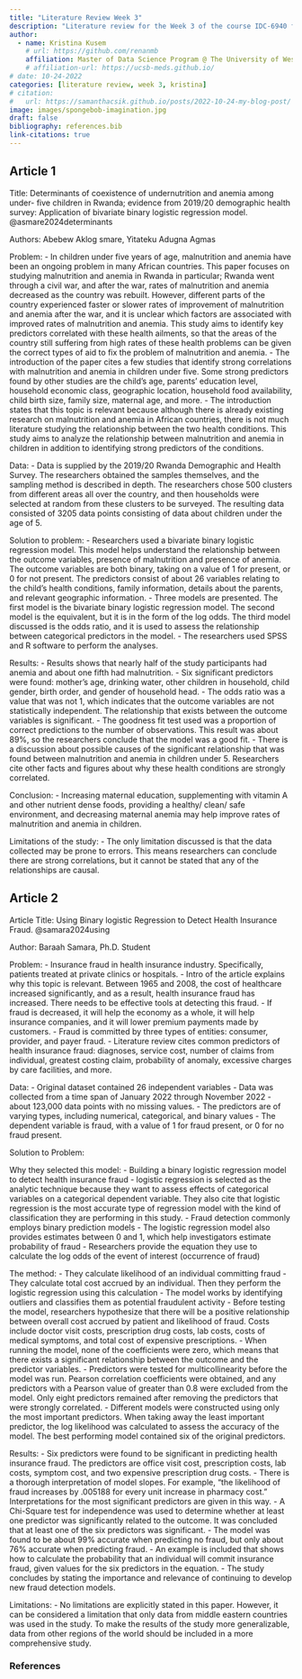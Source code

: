 ```yaml
---
title: "Literature Review Week 3"
description: "Literature review for the Week 3 of the course IDC-6940 for Fall 2025"
author:
  - name: Kristina Kusem
    # url: https://github.com/renanmb
    affiliation: Master of Data Science Program @ The University of West Florida (UWF)
    # affiliation-url: https://ucsb-meds.github.io/
# date: 10-24-2022
categories: [literature review, week 3, kristina]
# citation:
#   url: https://samanthacsik.github.io/posts/2022-10-24-my-blog-post/
image: images/spongebob-imagination.jpg
draft: false
bibliography: references.bib
link-citations: true
---
```


## Article 1

Title: Determinants of coexistence of undernutrition and anemia among under- five children in Rwanda; evidence from 2019/20 demographic health survey: Application of bivariate binary logistic regression model. @asmare2024determinants

Authors: Abebew Aklog smare, Yitateku Adugna Agmas

Problem:
- In children under five years of age, malnutrition and anemia have been an ongoing problem in many African countries. This paper focuses on studying malnutrition and anemia in Rwanda in particular; Rwanda went through a civil war, and after the war, rates of malnutrition and anemia decreased as the country was rebuilt. However, different parts of the country experienced faster or slower rates of improvement of malnutrition and anemia after the war, and it is unclear which factors are associated with improved rates of malnutrition and anemia. This study aims to identify key predictors correlated with these health ailments, so that the areas of the country still suffering from high rates of these health problems can be given the correct types of aid to fix the problem of malnutrition and anemia. 
- The introduction of the paper cites a few studies that identify strong correlations with malnutrition and anemia in children under five. Some strong predictors found by other studies are the child’s age, parents’ education level, household economic class, geographic location, household food availability, child birth size, family size, maternal age, and more. 
- The introduction states that this topic is relevant because although there is already existing research on malnutrition and anemia in African countries, there is not much literature studying the relationship between the two health conditions. This study aims to analyze the relationship between malnutrition and anemia in children in addition to identifying strong predictors of the conditions. 

Data:
- Data is supplied by the 2019/20 Rwanda Demographic and Health Survey. The researchers obtained the samples themselves, and the sampling method is described in depth. The researchers chose 500 clusters from different areas all over the country, and then households were selected at random from these clusters to be surveyed. The resulting data consisted of 3205 data points consisting of data about children under the age of 5. 

Solution to problem:
- Researchers used a bivariate binary logistic regression model. This model helps understand the relationship between the outcome variables, presence of malnutrition and presence of anemia. The outcome variables are both binary, taking on a value of 1 for present, or 0 for not present. The predictors consist of about 26 variables relating to the child’s health conditions, family information, details about the parents, and relevant geographic information. 
- Three models are presented. The first model is the bivariate binary logistic regression model. The second model is the equivalent, but it is in the form of the log odds. The third model discussed is the odds ratio, and it is used to assess the relationship between categorical predictors in the model. 
- The researchers used SPSS and R software to perform the analyses. 


Results:
- Results shows that nearly half of the study participants had anemia and about one fifth had malnutrition. 
- Six significant predictors were found: mother’s age, drinking water, other children in household, child gender, birth order, and gender of household head.
- The odds ratio was a value that was not 1, which indicates that the outcome variables are not statistically independent. The relationship that exists between the outcome variables is significant.
- The goodness fit test used was a proportion of correct predictions to the number of observations. This result was about 89%, so the researchers conclude that the model was a good fit.
- There is a discussion about possible causes of the significant relationship that was found between malnutrition and anemia in children under 5. Researchers cite other facts and figures about why these health conditions are strongly correlated. 

Conclusion:
- Increasing maternal education, supplementing with vitamin A and other nutrient dense foods, providing a healthy/ clean/ safe environment, and decreasing maternal anemia may help improve rates of malnutrition and anemia in children.

Limitations of the study:
- The only limitation discussed is that the data collected may be prone to errors. This means researchers can conclude there are strong correlations, but it cannot be stated that any of the relationships are causal.

## Article 2

Article Title: Using Binary logistic Regression to Detect Health Insurance Fraud. @samara2024using

Author: Baraah Samara, Ph.D. Student

Problem: 
- Insurance fraud in health insurance industry. Specifically, patients treated at private clinics or hospitals. 
- Intro of the article explains why this topic is relevant. Between 1965 and 2008, the cost of healthcare increased significantly, and as a result, health insurance fraud has increased. There needs to be effective tools at detecting this fraud.
- If fraud is decreased, it will help the economy as a whole, it will help insurance companies, and it will lower premium payments made by customers. 
- Fraud is committed by three types of entities: consumer, provider, and payer fraud.
- Literature review cites common predictors of health insurance fraud: diagnoses, service cost, number of claims from individual, greatest costing claim, probability of anomaly, excessive charges by care facilities, and more.


Data:
- Original dataset contained 26 independent variables
- Data was collected from a time span of January 2022 through November 2022
- about 123,000 data points with no missing values.
- The predictors are of varying types, including numerical, categorical, and binary values
- The dependent variable is fraud, with a value of 1 for fraud present, or 0 for no fraud present.

Solution to Problem:

Why they selected this model:
- Building a binary logistic regression model to detect health insurance fraud
- logistic regression is selected as the analytic technique because they want to assess effects of categorical variables on a categorical dependent variable. They also cite that logistic regression is the most accurate type of regression model with the kind of classification they are performing in this study.
- Fraud detection commonly employs binary prediction models
- The logistic regression model also provides estimates between 0 and 1, which help investigators estimate probability of fraud
- Researchers provide the equation they use to calculate the log odds of the event of interest (occurrence of fraud)

The method:
- They calculate likelihood of an individual committing fraud
- They calculate total cost accrued by an individual. Then they perform the logistic regression using this calculation
- The model works by identifying outliers and classifies them as potential fraudulent activity
- Before testing the model, researchers hypothesize that there will be a positive relationship between overall cost accrued by patient and likelihood of fraud. Costs include doctor visit costs, prescription drug costs, lab costs, costs of medical symptoms, and total cost of expensive prescriptions. 
- When running the model, none of the coefficients were zero, which means that there exists a significant relationship between the outcome and the predictor variables. 
- Predictors were tested for multicollinearity before the model was run. Pearson correlation coefficients were obtained, and any predictors with a Pearson value of greater than 0.8 were excluded from the model. Only eight predictors remained after removing the predictors that were strongly correlated.
- Different models were constructed using only the most important predictors. When taking away the least important predictor, the log likelihood was calculated to assess the accuracy of the model. The best performing model contained six of the original predictors. 

Results:
- Six predictors were found to be significant in predicting health insurance fraud. The predictors are office visit cost, prescription costs, lab costs, symptom cost, and two expensive prescription drug costs. 
- There is a thorough interpretation of model slopes. For example, “the likelihood of fraud increases by .005188 for every unit increase in pharmacy cost.” Interpretations for the most significant predictors are given in this way. 
- A Chi-Square test for independence was used to determine whether at least one predictor was significantly related to the outcome. It was concluded that at least one of the six predictors was significant. 
- The model was found to be about 99% accurate when predicting no fraud, but only about 76% accurate when predicting fraud. 
- An example is included that shows how to calculate the probability that an individual will commit insurance fraud, given values for the six predictors in the equation. 
- The study concludes by stating the importance and relevance of continuing to develop new fraud detection models. 

Limitations:
- No limitations are explicitly stated in this paper. However, it can be considered a limitation that only data from middle eastern countries was used in the study. To make the results of the study more generalizable, data from other regions of the world should be included in a more comprehensive study.

### References

::: {#refs}
:::